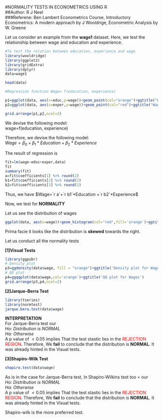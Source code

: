 
#NORMALITY TESTS IN ECONOMETRICS USING R  
##Author: R J Neel  
###Referene: Ben Lambert Econometrics Course, Introductory Econometrics: A modern approach by J Wooldrige, Econometric Analysis by W. Greene
    
Let us consider an example from the **wage1** dataset. Here, we test the relationship between wage and education and experience.
```r
#To test the relation between education, experience and wage
library(wooldridge)
library(ggplot2)
library(gridExtra)
library(dplyr)
data=wage1

head(data)

#Regression function Wage= f(education, experience)

p1=ggplot(data, aes(x=educ,y=wage))+geom_point(col="orange")+ggtitle("Wage vs Education")+xlab("Education")+ylab("Wage")+geom_smooth(method='lm',se=0)
p2=ggplot(data, aes(x=exper,y=wage))+geom_point(col="red")+ggtitle("Wage vs Experience")+xlab("Experience")+ylab("Wage")+geom_smooth(method='lm',se = 0)

grid.arrange(p1,p2,ncol=2)

```
  
We devise the following model:  
wage=f(education, experience)

Therefore, we devise the following model:  
$Wage=\beta_0 + \beta_1*Education +\beta_2*Experience$
  
The result of regression is   
```r
fit=lm(wage~educ+exper,data)
fit
summary(fit)
a=fit$coefficients[1] %>% round(2)
b1=fit$coefficients[2] %>% round(2)
b2=fit$coefficients[3] %>% round(2)
```
  
Thus, we have $Wage=`r a`+`r b1`*Education +`r b2`*Experience$
  
  
Now, we test for **NORMALITY**  

Let us see the distribution of wages  
```r
ggplot(data, aes(x=wage))+geom_histogram(col="red",fill='orange')+ggtitle("Distribution of Wage")+xlab("Wage")+ylab("Frequency")
```
  
Prima facie it looks like the distribution is **skewed** towards the right.
  
Let us conduct all the normality tests  
  
**[1]Visual Tests**  
```r
library(ggpubr)
# Density plot
p3=ggdensity(data$wage, fill = "orange")+ggtitle('Density plot for Wages')
# QQ plot
p4=ggqqplot(data$wage,col='orange')+ggtitle('QQ plot for Wages')
grid.arrange(p3,p4,ncol=2)
```  
    
**[2]Jarque-Berra Test**  
```r
library(tseries)
library(normtest)
jarque.bera.test(data$wage)
```  
  
**INTERPRETATION**  
For Jarque-Berra test our     
*Ho: Distribution is NORMAL*  
*Ha: Otherwise*  
A p value of $<0.05$ implies That the test stastic lies in the <span style="color: red;">REJECTION REGION</span>. Therefore, We **fail** to conclude that the distribution is **NORMAL**. It was already hinted in the Visual tests.  
    
**[3]Shapiro-Wilk Test**  
```r
shapiro.test(data$wage)
```  
  
As is in the case for Jarque-Berra test, In Shapiro-Wilkins test too = our       
*Ho: Distribution is NORMAL*  
*Ha: Otherwise*  
A p value of $<0.05$ implies That the test stastic lies in the <span style="color: red;">REJECTION REGION</span>. Therefore, We **fail** to conclude that the distribution is **NORMAL**. It was already hinted in the Visual tests.  

Shapiro-wilk is the more preferred test.  



